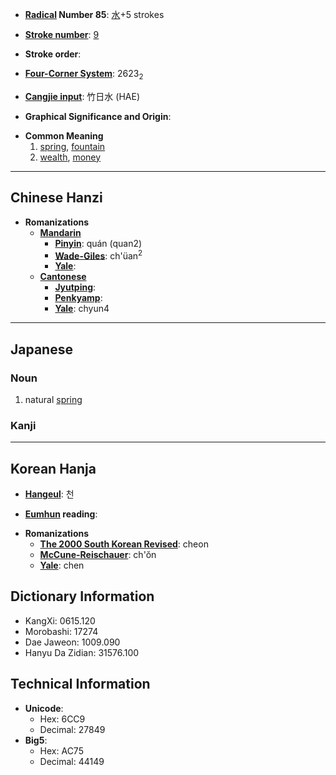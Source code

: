 * '''[[Wiktionary:Chinese radical index| Radical]] Number 85''': [[Wiktionary:Chinese radical index 水|水]]+5 strokes

* '''[[Wiktionary:Chinese total strokes index|Stroke number]]''': [[Wiktionary:Chinese total strokes index 9|9]]

* '''Stroke order''': 

* '''[[Wiktionary:Chinese four corner index|Four-Corner System]]''': 2623<sub>2</sub>

* '''[[Wiktionary:Chinese Cangjie index|Cangjie input]]''': 竹日水 (HAE)

* '''Graphical Significance and Origin''': 

* '''Common Meaning'''
*#[[spring]], [[fountain]]
*# [[wealth]], [[money]]

----

== Chinese Hanzi ==

* '''Romanizations'''
** '''[[Mandarin]]'''
*** '''[[Pinyin]]''': quán (quan2)
*** '''[[Wade-Giles]]''': ch'üan<sup>2</sup>
*** '''[[Yale]]''': 
** '''[[Cantonese]]'''
*** '''[[Jyutping]]''':
*** '''[[Penkyamp]]''': 
*** '''[[Yale]]''': chyun4

----

==Japanese==
===Noun===
{{janoun|[[いずみ]]|[[izumi]]}}
# natural [[spring]]


===Kanji===
{{kanji|[[せん]] ([[sen]])|[[いずみ]] ([[izumi]]), [[ぜに]] ([[zeni]])}}

----

== Korean Hanja ==

* '''[[Hangeul]]''': 천

* '''[[Eumhun]] reading''': 

* '''Romanizations'''
** '''[[The 2000 South Korean Revised Romanization|The 2000 South Korean Revised]]''': cheon
** '''[[McCune-Reischauer]]''': ch'ŏn
** '''[[Yale]]''': chen

== Dictionary Information ==

* KangXi: 0615.120
* Morobashi: 17274
* Dae Jaweon: 1009.090
* Hanyu Da Zidian: 31576.100

== Technical Information ==

* '''Unicode''':
** Hex: 6CC9
** Decimal: 27849
* '''Big5''':
** Hex: AC75
** Decimal: 44149